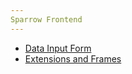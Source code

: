```yaml
---
Sparrow Frontend
---
```



- [Data Input Form](/docs/frontend/data-input-form)
- [Extensions and Frames](/docs/frontend/frames)

